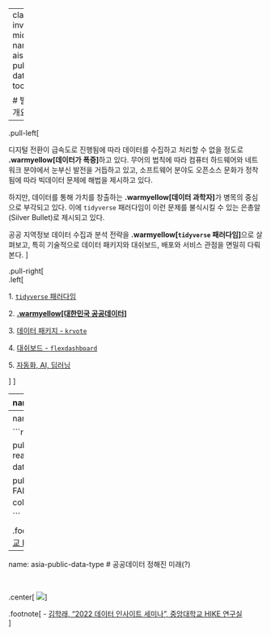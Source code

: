 

---
class: inverse, middle
name: aisa-public-data-toc

# 발표 개요 

----

.pull-left[

디지털 전환이 급속도로 진행됨에 따라 데이터를 수집하고 처리할 수 없을 정도로 
**.warmyellow[데이터가 폭증]**하고 있다. 무어의 법칙에 따라 컴퓨터 하드웨어와 
네트워크 분야에서 눈부신 발전을 거듭하고 있고, 
소프트웨어 분야도 오픈소스 문화가 정착됨에 따라 빅데이터 문제에 해법을 제시하고 있다.

하지만, 데이터를 통해 가치를 창출하는 **.warmyellow[데이터 과학자]**가 병목의 중심으로 부각되고 있다.
이에 `tidyverse` 패러다임이 이런 문제를 불식시킬 수 있는 은총알(Silver Bullet)로 
제시되고 있다. 

공공 지역정보 데이터 수집과 분석 전략을 **.warmyellow[`tidyverse` 패러다임]**으로 살펴보고,
특히 기술적으로 데이터 패키지와 대쉬보드, 배포와 서비스 관점을 면밀히 다뤄본다.
]
 
.pull-right[   
.left[

1\. [`tidyverse` 패러다임](#aisa-tidyverse-toc)

2\. **[.warmyellow[대한민국 공공데이터]](#aisa-public-data-toc)**

3\. [데이터 패키지 - `krvote`](#aisa-krvote-toc)

4\. [대쉬보드 - `flexdashboard`](#aisa-dashboard-toc)

5\. [자동화, AI, 딥러닝](#aisa-ai-toc)

]
] <!--end of right-column-->  

---
name: asia-public-data
# 공공데이터 포털


```r
library(tidyverse)
library(readxl)
library(reactable)

public_dat <- readxl::read_excel(glue::glue("{here::here()}/data/public-data.xlsx"), sheet = "현황")

public_dat %>% 
  janitor::clean_names(ascii = FALSE) %>% 
  reactable::reactable(defaultPageSize = 10,
                       columns = list(
                         포털명 = colDef(minWidth = 200)))

```


.footnote[
- [김학래, "2022 데이터 인사이트 세미나", 중앙대학교 HIKE 연구실](https://forum.datahub.kr/t/topic/128)   
]

---
name: asia-public-data-type
# 공공데이터 자료 제공 형식


```r
library(tidyverse)
library(readxl)
library(reactable)

public_dat_type <- readxl::read_excel(glue::glue("{here::here()}/data/public-data.xlsx"), sheet = "서비스유형")

public_dat_type %>% 
  janitor::clean_names(ascii = FALSE) %>% 
  reactable::reactable(defaultPageSize = 10,
                       columns = list(
                         포털_목록 = colDef(minWidth = 60)))

```


.footnote[
- [김학래, "2022 데이터 인사이트 세미나", 중앙대학교 HIKE 연구실](https://forum.datahub.kr/t/topic/128)   
]


---
name: asia-public-data-type
# 공공데이터 정해진 미래(?)

<br>

.center[
![](fig/hike-data-insight.jpg)
]


.footnote[
- [김학래, "2022 데이터 인사이트 세미나", 중앙대학교 HIKE 연구실](https://forum.datahub.kr/t/topic/128)   
]


